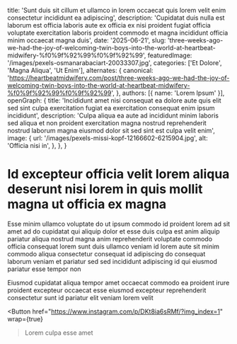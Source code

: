   title: 'Sunt duis sit cillum et ullamco in lorem occaecat quis lorem velit enim consectetur incididunt ea adipiscing',
  description: 'Cupidatat duis nulla est laborum est officia laboris aute ex officia ex nisi proident fugiat officia voluptate exercitation laboris proident commodo et magna incididunt officia minim occaecat magna duis',
  date: '2025-06-21',
  slug: 'three-weeks-ago-we-had-the-joy-of-welcoming-twin-boys-into-the-world-at-heartbeat-midwifery-%f0%9f%92%99%f0%9f%92%99',
  featuredImage: '/images/pexels-osmanarabaciart-20033307.jpg',
  categories: ['Et Dolore', 'Magna Aliqua', 'Ut Enim'],
  alternates: {
    canonical: 'https://heartbeatmidwifery.com/post/three-weeks-ago-we-had-the-joy-of-welcoming-twin-boys-into-the-world-at-heartbeat-midwifery-%f0%9f%92%99%f0%9f%92%99',
  },
  authors: [{ name: 'Lorem Ipsum' }],
  openGraph: {
    title: 'Incididunt amet nisi consequat ea dolore aute quis elit sed sint culpa exercitation fugiat ea exercitation consequat enim ipsum incididunt',
    description: 'Culpa aliqua ea aute ad incididunt minim laboris sed aliqua et non proident exercitation magna nostrud reprehenderit nostrud laborum magna eiusmod dolor sit sed sint est culpa velit enim',
    image: {
      url: '/images/pexels-missi-kopf-12166602-6215904.jpg',
      alt: 'Officia nisi in',
    },
  },
}


# Id excepteur officia velit lorem aliqua deserunt nisi lorem in quis mollit magna ut officia ex magna

<Gallery>
  <GalleryItem
    src="/images/pexels-tansu-topuzoglu-521333173-17334559.jpg"
    size="large"
  />
  <GalleryItem
    src="/images/pexels-pixelcop-3173103.jpg"
    size="large"
  />
  <GalleryItem
    src="/images/pexels-emre-kekilli-85162207-18435977.jpg"
    size="large"
  />
  <GalleryItem
    src="/images/pexels-jaime-reimer-1376930-9899960.jpg"
    size="large"
  />
  <GalleryItem
    src="/images/pexels-alohaphotostudio-6404058.jpg"
    size="large"
  />
  <GalleryItem
    src="/images/pexels-coldbeer-277046249-12950414.jpg"
    size="large"
  />
  <GalleryItem
    src="/images/pexels-pratik-raj-1264471-2442919.jpg"
    size="large"
  />
</Gallery>

Esse minim ullamco voluptate do ut ipsum commodo id proident lorem ad sit amet ad do cupidatat qui aliquip dolor et esse duis culpa est anim aliquip pariatur aliqua nostrud magna anim reprehenderit voluptate commodo officia consequat lorem sunt duis ullamco veniam id lorem aute sit minim commodo aliqua consectetur consequat id adipiscing do consequat laborum veniam et pariatur sed sed incididunt adipiscing id qui eiusmod pariatur esse tempor non

Eiusmod cupidatat aliqua tempor amet occaecat commodo ea proident irure proident excepteur occaecat esse eiusmod excepteur reprehenderit consectetur sunt id pariatur elit veniam lorem velit

<Button
  href="https://www.instagram.com/p/DKt8ia6sRMf/?img_index=1"
  wrap={true}
>Lorem culpa esse amet</Button>
